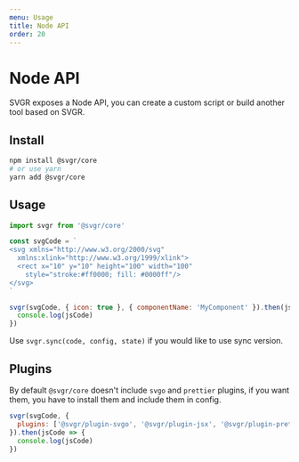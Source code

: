 ```yaml
---
menu: Usage
title: Node API
order: 20
---
```


# Node API

SVGR exposes a Node API, you can create a custom script or build another tool based on SVGR.

## Install

```bash
npm install @svgr/core
# or use yarn
yarn add @svgr/core
```

## Usage

```js
import svgr from '@svgr/core'

const svgCode = `
<svg xmlns="http://www.w3.org/2000/svg"
  xmlns:xlink="http://www.w3.org/1999/xlink">
  <rect x="10" y="10" height="100" width="100"
    style="stroke:#ff0000; fill: #0000ff"/>
</svg>
`

svgr(svgCode, { icon: true }, { componentName: 'MyComponent' }).then(jsCode => {
  console.log(jsCode)
})
```

Use `svgr.sync(code, config, state)` if you would like to use sync version.

## Plugins

By default `@svgr/core` doesn't include `svgo` and `prettier` plugins, if you want them, you have to install them and include them in config.

```js
svgr(svgCode, {
  plugins: ['@svgr/plugin-svgo', '@svgr/plugin-jsx', '@svgr/plugin-prettier'],
}).then(jsCode => {
  console.log(jsCode)
})
```
